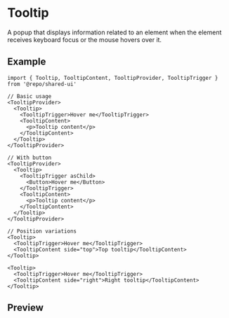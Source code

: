 
<Meta of={Stories} />

# Tooltip

A popup that displays information related to an element when the element receives keyboard focus or the mouse hovers over it.

## Example

```tsx
import { Tooltip, TooltipContent, TooltipProvider, TooltipTrigger } from '@repo/shared-ui'

// Basic usage
<TooltipProvider>
  <Tooltip>
    <TooltipTrigger>Hover me</TooltipTrigger>
    <TooltipContent>
      <p>Tooltip content</p>
    </TooltipContent>
  </Tooltip>
</TooltipProvider>

// With button
<TooltipProvider>
  <Tooltip>
    <TooltipTrigger asChild>
      <Button>Hover me</Button>
    </TooltipTrigger>
    <TooltipContent>
      <p>Tooltip content</p>
    </TooltipContent>
  </Tooltip>
</TooltipProvider>

// Position variations
<Tooltip>
  <TooltipTrigger>Hover me</TooltipTrigger>
  <TooltipContent side="top">Top tooltip</TooltipContent>
</Tooltip>

<Tooltip>
  <TooltipTrigger>Hover me</TooltipTrigger>
  <TooltipContent side="right">Right tooltip</TooltipContent>
</Tooltip>
```

## Preview

<Primary />
